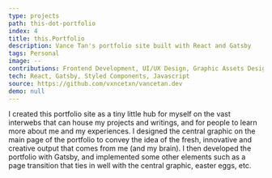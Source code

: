 ```yaml
---
type: projects
path: this-dot-portfolio
index: 4
title: this.Portfolio
description: Vance Tan's portfolio site built with React and Gatsby
tags: Personal
image: --
contributions: Frontend Development, UI/UX Design, Graphic Assets Design
tech: React, Gatsby, Styled Components, Javascript
source: https://github.com/vxncetxn/vancetan.dev
demo: null
---
```


I created this portfolio site as a <Highlight>tiny little hub for myself on the vast interwebs</Highlight>
that can house my projects and writings, and for people to learn more about me and
my experiences. I designed the central graphic on the main page of the portfolio
to <Highlight>convey the idea of the fresh, innovative and creative output that comes from me</Highlight>
(and my brain). I then developed the portfolio with Gatsby, and implemented some other
elements such as a page transition that ties in well with the central graphic, easter
eggs, etc.
